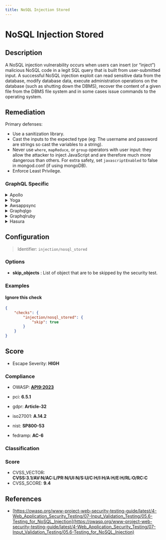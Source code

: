 ```yaml
---
title: NoSQL Injection Stored
---
```


# NoSQL Injection Stored

## Description

A NoSQL injection vulnerability occurs when users can insert (or “inject”) malicious NoSQL code in a legit SQL query that is built from user-submitted input.
A successful NoSQL injection exploit can read sensitive data from the database, modify database data, execute administration operations on the database (such as shutting down the DBMS), recover the content of a given file from the DBMS file system and in some cases issue commands to the operating system.


## Remediation

Primary defenses:
- Use a sanitization library.
- Cast the inputs to the expected type (eg: The username and password are strings so cast the variables to a string).
- Never use `where`, `mapReduce`, or `group` operators with user input: they allow the attacker to inject JavaScript and are therefore much more dangerous than others. For extra safety, set `javascriptEnabled` to false in mongod.conf (if using mongoDB).
- Enforce Least Privilege.



### GraphQL Specific

<details>
    <summary>Apollo</summary>

To prevent NoSQL injection in Apollo, validate and sanitize all user inputs. Use parameterized queries or the Apollo built-in features to handle user input safely.

</details>

<details>
    <summary>Yoga</summary>

In Yoga, ensure that all inputs are properly validated and sanitized. Avoid directly passing user input to database queries.

</details>

<details>
    <summary>Awsappsync</summary>

For AWS AppSync, use VTL (Velocity Template Language) to sanitize and validate input arguments before they are passed to resolvers.

</details>

<details>
    <summary>Graphqlgo</summary>

In GraphQL-Go, use middleware to validate and sanitize input data before it reaches the resolver functions.

</details>

<details>
    <summary>Graphqlruby</summary>

For GraphQL-Ruby, use built-in validators or custom validation methods to ensure that all inputs are properly sanitized before executing queries.

</details>

<details>
    <summary>Hasura</summary>

With Hasura, leverage permission rules and session variables to control access and validate inputs at the GraphQL layer.

</details>

## Configuration

> Identifier: `injection/nosql_stored`

### Options

- **skip_objects** : List of object that are to be skipped by the security test.
  



### Examples



#### Ignore this check

```json
{
    "checks": {
        "injection/nosql_stored": {
            "skip": true
        }
    }
}
```




## Score

- Escape Severity: **<span className="high-severity">HIGH</span>**

### Compliance

- OWASP: **[API9:2023](https://github.com/OWASP/API-Security/blob/master/editions/2023/en/0xa9-improper-inventory-management.md)**
- pci: **6.5.1**
- gdpr: **Article-32**


- iso27001: **A.14.2**
- nist: **SP800-53**
- fedramp: **AC-6**

### Classification






### Score

- CVSS_VECTOR: **CVSS:3.1/AV:N/AC:L/PR:N/UI:N/S:U/C:H/I:H/A:H/E:H/RL:O/RC:C**
- CVSS_SCORE: **9.4**

## References

- [https://owasp.org/www-project-web-security-testing-guide/latest/4-Web_Application_Security_Testing/07-Input_Validation_Testing/05.6-Testing_for_NoSQL_Injection](https://owasp.org/www-project-web-security-testing-guide/latest/4-Web_Application_Security_Testing/07-Input_Validation_Testing/05.6-Testing_for_NoSQL_Injection)
  